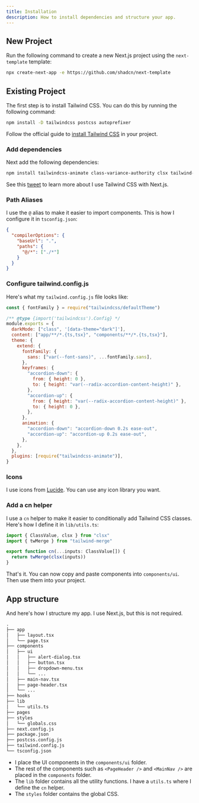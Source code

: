 ```yaml
---
title: Installation
description: How to install dependencies and structure your app.
---
```


## New Project

Run the following command to create a new Next.js project using the `next-template` template:

```bash
npx create-next-app -e https://github.com/shadcn/next-template
```

## Existing Project

The first step is to install Tailwind CSS. You can do this by running the following command:

```bash
npm install -D tailwindcss postcss autoprefixer
```

Follow the official guide to [install Tailwind CSS](https://tailwindcss.com/docs/installation) in your project.

### Add dependencies

Next add the following dependencies:

```bash
npm install tailwindcss-animate class-variance-authority clsx tailwind-merge lucide-react
```

See this [tweet](https://twitter.com/shadcn/status/1614692419039105024) to learn more about I use Tailwind CSS with Next.js.

### Path Aliases

I use the `@` alias to make it easier to import components. This is how I configure it in `tsconfig.json`:

```json
{
  "compilerOptions": {
    "baseUrl": ".",
    "paths": {
      "@/*": ["./*"]
    }
  }
}
```

### Configure tailwind.config.js

Here's what my `tailwind.config.js` file looks like:

```js
const { fontFamily } = require("tailwindcss/defaultTheme")

/** @type {import('tailwindcss').Config} */
module.exports = {
  darkMode: ["class", '[data-theme="dark"]'],
  content: ["app/**/*.{ts,tsx}", "components/**/*.{ts,tsx}"],
  theme: {
    extend: {
      fontFamily: {
        sans: ["var(--font-sans)", ...fontFamily.sans],
      },
      keyframes: {
        "accordion-down": {
          from: { height: 0 },
          to: { height: "var(--radix-accordion-content-height)" },
        },
        "accordion-up": {
          from: { height: "var(--radix-accordion-content-height)" },
          to: { height: 0 },
        },
      },
      animation: {
        "accordion-down": "accordion-down 0.2s ease-out",
        "accordion-up": "accordion-up 0.2s ease-out",
      },
    },
  },
  plugins: [require("tailwindcss-animate")],
}
```

### Icons

I use icons from [Lucide](https://lucide.dev). You can use any icon library you want.

### Add a cn helper

I use a `cn` helper to make it easier to conditionally add Tailwind CSS classes. Here's how I define it in `lib/utils.ts`:

```ts
import { ClassValue, clsx } from "clsx"
import { twMerge } from "tailwind-merge"

export function cn(...inputs: ClassValue[]) {
  return twMerge(clsx(inputs))
}
```

That's it. You can now copy and paste components into `components/ui`. Then use them into your project.

## App structure

And here's how I structure my app. I use Next.js, but this is not required.

```txt showLineNumbers {6-10,15-16}
.
├── app
│   ├── layout.tsx
│   └── page.tsx
├── components
│   ├── ui
│   │   ├── alert-dialog.tsx
│   │   ├── button.tsx
│   │   ├── dropdown-menu.tsx
│   │   └── ...
│   ├── main-nav.tsx
│   ├── page-header.tsx
│   └── ...
├── hooks
├── lib
│   └── utils.ts
├── pages
├── styles
│   └── globals.css
├── next.config.js
├── package.json
├── postcss.config.js
├── tailwind.config.js
└── tsconfig.json
```

- I place the UI components in the `components/ui` folder.
- The rest of the components such as `<PageHeader />` and `<MainNav />` are placed in the `components` folder.
- The `lib` folder contains all the utility functions. I have a `utils.ts` where I define the `cn` helper.
- The `styles` folder contains the global CSS.
